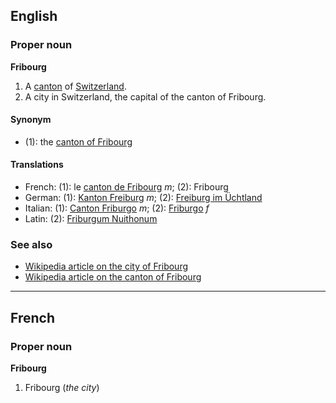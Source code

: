 ==English==
===Proper noun===
'''Fribourg'''

#A [[canton]] of [[Switzerland]].
#A city in Switzerland, the capital of the canton of Fribourg.

====Synonym====
*(1): the [[canton of Fribourg]]

====Translations====
*French: (1): le [[canton de Fribourg]] ''m''; (2): Fribourg
*German: (1): [[Kanton Freiburg]] ''m''; (2): [[Freiburg im Üchtland]]
*Italian: (1): [[Canton Friburgo]] ''m''; (2): [[Friburgo]] ''f''
*Latin: (2): [[Friburgum Nuithonum]]

===See also===
*[[en:Fribourg|Wikipedia article on the city of Fribourg]]
*[[en:Canton_of_Fribourg|Wikipedia article on the canton of Fribourg]]

----
==French==
===Proper noun===
'''Fribourg'''

#Fribourg (''the city'')
